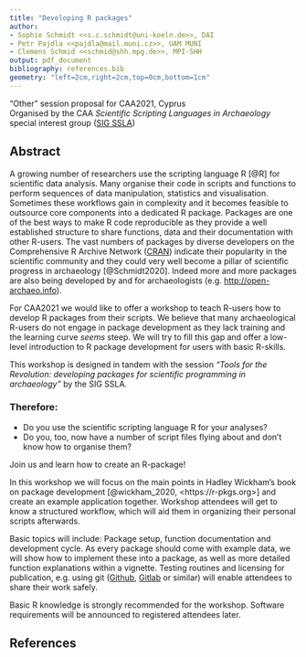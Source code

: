 ```yaml
---
title: "Developing R packages"
author:
- Sophie Schmidt <<s.c.schmidt@uni-koeln.de>>, DAI
- Petr Pajdla <<pajdla@mail.muni.cz>>, UAM MUNI
- Clemens Schmid <<schmid@shh.mpg.de>>, MPI-SHH
output: pdf_document
bibliography: references.bib
geometry: "left=2cm,right=2cm,top=0cm,bottom=1cm"
---
```


"Other" session proposal for CAA2021, Cyprus  
Organised by the CAA *Scientific Scripting Languages in Archaeology* special interest group ([SIG SSLA](https://sslarch.github.io/))

## Abstract

A growing number of researchers use the scripting language R [@R] for scientific data analysis. Many organise their code in scripts and functions to perform sequences of data manipulation, statistics and visualisation. Sometimes these workflows gain in complexity and it becomes feasible to outsource core components into a dedicated R package. Packages are one of the best ways to make R code reproducible as they provide a well established structure to share functions, data and their documentation with other R-users. The vast numbers of packages by diverse developers on the Comprehensive R Archive Network ([CRAN](https://cran.r-project.org/)) indicate their popularity in the scientific community and they could very well become a pillar of scientific progress in archaeology [@Schmidt2020]. Indeed more and more packages are also being developed by and for archaeologists (e.g. <http://open-archaeo.info>).

For CAA2021 we would like to offer a workshop to teach R-users how to develop R packages from their scripts. We believe that many archaeological R-users do not engage in package development as they lack training and the learning curve *seems* steep. We will try to fill this gap and offer a low-level introduction to R package development for users with basic R-skills.

This workshop is designed in tandem with the session *"Tools for the Revolution: developing packages for scientific programming in archaeology"* by the SIG SSLA.

### Therefore:

- Do you use the scientific scripting language R for your analyses?
- Do you, too, now have a number of script files flying about and don't know how to organise them?

Join us and learn how to create an R-package!

In this workshop we will focus on the main points in Hadley Wickham's book on package development [@wickham_2020,  <https://r-pkgs.org>] and create an example application together. Workshop attendees will get to know a structured workflow, which will aid them in organizing their personal scripts afterwards.

Basic topics will include: Package setup, function documentation and development cycle. As every package should come with example data, we will show how to implement these into a package, as well as more detailed function explanations within a vignette. Testing routines and licensing for publication, e.g. using git ([Github](https://github.com/), [Gitlab](https://gitlab.com/) or similar) will enable attendees to share their work safely. 

Basic R knowledge is strongly recommended for the workshop. Software requirements will be announced to registered attendees later.

## References
